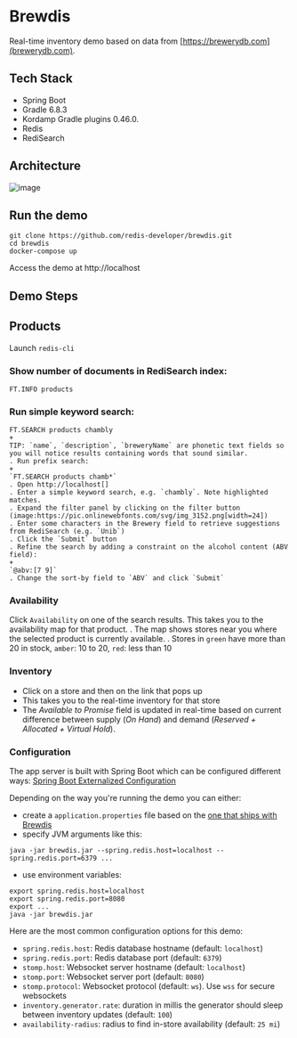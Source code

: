 # Brewdis


Real-time inventory demo based on data from [https://brewerydb.com](brewerydb.com).

## Tech Stack


- Spring Boot
- Gradle 6.8.3
- Kordamp Gradle plugins 0.46.0.
- Redis
- RediSearch



## Architecture

![image](app/architecture.svg)





## Run the demo

```
git clone https://github.com/redis-developer/brewdis.git
cd brewdis
docker-compose up
```

Access the demo at http://localhost

## Demo Steps



## Products

Launch `redis-cli`

### Show number of documents in RediSearch index:

```
FT.INFO products
```

### Run simple keyword search:

```
FT.SEARCH products chambly
+
TIP: `name`, `description`, `breweryName` are phonetic text fields so you will notice results containing words that sound similar. 
. Run prefix search:
+
`FT.SEARCH products chamb*`
. Open http://localhost[]
. Enter a simple keyword search, e.g. `chambly`. Note highlighted matches.
. Expand the filter panel by clicking on the filter button (image:https://pic.onlinewebfonts.com/svg/img_3152.png[width=24])
. Enter some characters in the Brewery field to retrieve suggestions from RediSearch (e.g. `Unib`)
. Click the `Submit` button
. Refine the search by adding a constraint on the alcohol content (ABV field):
+
`@abv:[7 9]`
. Change the sort-by field to `ABV` and click `Submit`
```

### Availability

Click `Availability` on one of the search results. This takes you to the availability map for that product. 
. The map shows stores near you where the selected product is currently available.
. Stores in `green` have more than 20 in stock, `amber`: 10 to 20, `red`: less than 10

### Inventory

- Click on a store and then on the link that pops up 
- This takes you to the real-time inventory for that store
- The *Available to Promise* field is updated in real-time based on current difference between supply (*On Hand*) and demand (*Reserved + Allocated + Virtual Hold*).


### Configuration

The app server is built with Spring Boot which can be configured different ways: [Spring Boot Externalized Configuration](https://docs.spring.io/spring-boot/docs/2.2.x/reference/html/spring-boot-features.html#boot-features-external-config)

Depending on the way you're running the demo you can either:

- create a `application.properties` file based on the [one that ships with Brewdis](https://github.com/redis-developer/brewdis/blob/master/demo/brewdis-api/src/main/resources/application.properties)
- specify JVM arguments like this:


```
java -jar brewdis.jar --spring.redis.host=localhost --spring.redis.port=6379 ...
```

- use environment variables:


```
export spring.redis.host=localhost
export spring.redis.port=8080
export ...
java -jar brewdis.jar
```

Here are the most common configuration options for this demo:

- `spring.redis.host`: Redis database hostname (default: `localhost`)
- `spring.redis.port`: Redis database port (default: `6379`)
- `stomp.host`: Websocket server hostname (default: `localhost`)
- `stomp.port`: Websocket server port (default: `8080`)
- `stomp.protocol`: Websocket protocol (default: `ws`). Use `wss` for secure websockets
- `inventory.generator.rate`: duration in millis the generator should sleep between inventory updates (default: `100`)
- `availability-radius`: radius to find in-store availability (default: `25 mi`)   


